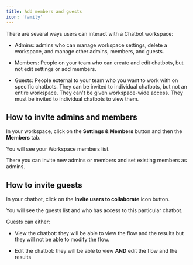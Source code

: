 ```yaml
---
title: Add members and guests
icon: 'family'
---
```


There are several ways users can interact with a Chatbot workspace:

- Admins: admins who can manage workspace settings, delete a workspace, and manage other admins, members, and guests.

- Members: People on your team who can create and edit chatbots, but not edit settings or add members.

- Guests: People external to your team who you want to work with on specific chatbots. They can be invited to individual chatbots, but not an entire workspace. They can't be given workspace-wide access. They must be invited to individual chatbots to view them.

## How to invite admins and members

In your workspace, click on the **Settings & Members** button and then the **Members** tab.

You will see your Workspace members list.

There you can invite new admins or members and set existing members as admins.

## How to invite guests

In your chatbot, click on the **Invite users to collaborate** icon button.

You will see the guests list and who has access to this particular chatbot.

Guests can either:

- View the chatbot: they will be able to view the flow and the results but they will not be able to modify the flow.

- Edit the chatbot: they will be able to view **AND** edit the flow and the results
